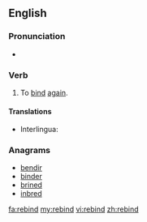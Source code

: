 ==English==

===Pronunciation===
* {{IPA|/ˈribaɪnd/}}

===Verb===
{{en-verb|rebinds|rebinding|rebound|rebound}}

# To [[bind]] [[again]].

====Translations====
{{trans-top}}
* Interlingua: {{t|ia|religar}}
{{trans-mid}}
{{trans-bottom}}

===Anagrams===
* [[bendir#English|bendir]]
* [[binder#English|binder]]
* [[brined#English|brined]]
* [[inbred#English|inbred]]

[[fa:rebind]]
[[my:rebind]]
[[vi:rebind]]
[[zh:rebind]]